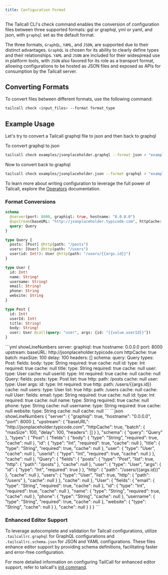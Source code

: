 ```yaml
---
title: Configuration Format
---
```



The Tailcall CLI's check command enables the conversion of configuration files between three supported formats: gql or graphql, yml or yaml, and json, with `graphql` set as the default format.

The three formats, `GraphQL`, `YAML`, and `JSON`, are supported due to their distinct advantages. `GraphQL` is chosen for its ability to clearly define types and their relationships. `YAML` and `JSON` are included for their widespread use in platform tools, with `JSON` also favored for its role as a transport format, allowing configurations to be hosted as JSON files and exposed as APIs for consumption by the Tailcall server.

## Converting Formats

To convert files between different formats, use the following command:

```bash
tailcall check <input_files> --format format_type
```

## Example Usage

Let's try to convert a Tailcall graphql file to json and then back to graphql

To convert graphql to json

```bash
tailcall check examples/jsonplaceholder.graphql --format json > "examples/jsonplaceholder.json"
```

Now to convert back to graphql

```bash
tailcall check examples/jsonplaceholder.json --format graphql > "examples/jsonplaceholder2.graphql"
```

To learn more about writing configuration to leverage the full power of Tailcall, explore the [Operators](../operators/index.md) documentation.

### Format Conversions

<Tabs>
<TabItem value="graphql" label="graphql">

```graphql showLineNumbers
schema
  @server(port: 8000, graphiql: true, hostname: "0.0.0.0")
  @upstream(baseURL: "http://jsonplaceholder.typicode.com", httpCache: true, batch: {delay: 100}) {
  query: Query
}

type Query {
  posts: [Post] @http(path: "/posts")
  users: [User] @http(path: "/users")
  user(id: Int!): User @http(path: "/users/{{args.id}}")
}

type User {
  id: Int!
  name: String!
  username: String!
  email: String!
  phone: String
  website: String
}

type Post {
  id: Int!
  userId: Int!
  title: String!
  body: String!
  user: User @call(query: "user", args: {id: "{{value.userId}}"})
}
```

</TabItem>
<TabItem value="yml" label="yml">
```yml showLineNumbers
server:
  graphiql: true
  hostname: 0.0.0.0
  port: 8000
upstream:
  baseURL: http://jsonplaceholder.typicode.com
  httpCache: true
  batch:
    maxSize: 100
    delay: 100
    headers: []
schema:
  query: Query
types:
  Post:
    fields:
      body:
        type: String
        required: true
        cache: null
      id:
        type: Int
        required: true
        cache: null
      title:
        type: String
        required: true
        cache: null
      user:
        type: User
        cache: null
      userId:
        type: Int
        required: true
        cache: null
    cache: null
  Query:
    fields:
      posts:
        type: Post
        list: true
        http:
          path: /posts
        cache: null
      user:
        type: User
        args:
          id:
            type: Int
            required: true
        http:
          path: /users/{{args.id}}
        cache: null
      users:
        type: User
        list: true
        http:
          path: /users
        cache: null
    cache: null
  User:
    fields:
      email:
        type: String
        required: true
        cache: null
      id:
        type: Int
        required: true
        cache: null
      name:
        type: String
        required: true
        cache: null
      phone:
        type: String
        cache: null
      username:
        type: String
        required: true
        cache: null
      website:
        type: String
        cache: null
    cache: null
```

</TabItem>
<TabItem value="json" label="json">
```json showLineNumbers
{
  "server": {
    "graphiql": true,
    "hostname": "0.0.0.0",
    "port": 8000
  },
  "upstream": {
    "baseURL": "http://jsonplaceholder.typicode.com",
    "httpCache": true,
    "batch": {
      "maxSize": 100,
      "delay": 100,
      "headers": []
    }
  },
  "schema": {
    "query": "Query"
  },
  "types": {
    "Post": {
      "fields": {
        "body": {
          "type": "String",
          "required": true,
          "cache": null
        },
        "id": {
          "type": "Int",
          "required": true,
          "cache": null
        },
        "title": {
          "type": "String",
          "required": true,
          "cache": null
        },
        "user": {
          "type": "User",
          "cache": null
        },
        "userId": {
          "type": "Int",
          "required": true,
          "cache": null
        }
      },
      "cache": null
    },
    "Query": {
      "fields": {
        "posts": {
          "type": "Post",
          "list": true,
          "http": {
            "path": "/posts"
          },
          "cache": null
        },
        "user": {
          "type": "User",
          "args": {
            "id": {
              "type": "Int",
              "required": true
            }
          },
          "http": {
            "path": "/users/{{args.id}}"
          },
          "cache": null
        },
        "users": {
          "type": "User",
          "list": true,
          "http": {
            "path": "/users"
          },
          "cache": null
        }
      },
      "cache": null
    },
    "User": {
      "fields": {
        "email": {
          "type": "String",
          "required": true,
          "cache": null
        },
        "id": {
          "type": "Int",
          "required": true,
          "cache": null
        },
        "name": {
          "type": "String",
          "required": true,
          "cache": null
        },
        "phone": {
          "type": "String",
          "cache": null
        },
        "username": {
          "type": "String",
          "required": true,
          "cache": null
        },
        "website": {
          "type": "String",
          "cache": null
        }
      },
      "cache": null
    }
  }
}
```
</TabItem>
</Tabs>

### Enhanced Editor Support

To leverage autocomplete and validation for Tailcall configurations, utilize `.tailcallrc.graphql` for GraphQL configurations and `.tailcallrc.schema.json` for JSON and YAML configurations. These files enhance editor support by providing schema definitions, facilitating faster and error-free configuration.

For more detailed information on configuring TailCall for enhanced editor support, refer to tailcall's [init command](/docs/guides/cli.md#init).